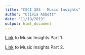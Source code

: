```yaml
---
title: "CSCI 385 - Music Insights"
author: "Olivia Abbott"
date: "11/19/2019"
output: html_document
---
```



[Link](insights.html) to Music Insights Part 1.

[Link](insights2.html) to Music Insights Part 2.
